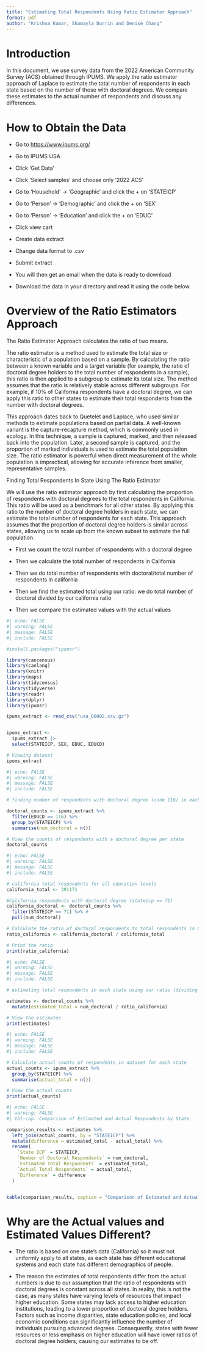---
title: "Estimating Total Respondents Using Ratio Estimator Approach"
format: pdf
author: "Krishna Kumar, Shamayla Durrin and Denise Chang"
---

# Introduction

In this document, we use survey data from the 2022 American Community Survey (ACS) obtained through IPUMS. We apply the ratio estimator approach of Laplace to estimate the total number of respondents in each state based on the number of those with doctoral degrees. We compare these estimates to the actual number of respondents and discuss any differences.

# How to Obtain the Data

-   Go to <https://www.ipums.org/>

-   Go to IPUMS USA

-   Click 'Get Data'

-   Click 'Select samples' and choose only '2022 ACS'

-   Go to 'Household' -\> 'Geographic' and click the + on 'STATEICP'

-   Go to 'Person' -\> 'Demographic' and click the + on 'SEX'

-   Go to 'Person' -\> 'Education' and click the + on 'EDUC'

-   Click view cart

-   Create data extract

-   Change data format to .csv

-   Submit extract

-   You will then get an email when the data is ready to download

-   Download the data in your directory and read it using the code below.

# Overview of the Ratio Estimators Approach

The Ratio Estimator Approach calculates the ratio of two means.

The ratio estimator is a method used to estimate the total size or characteristic of a population based on a sample. By calculating the ratio between a known variable and a target variable (for example, the ratio of doctoral degree holders to the total number of respondents in a sample), this ratio is then applied to a subgroup to estimate its total size. The method assumes that the ratio is relatively stable across different subgroups. For example, if 10% of California respondents have a doctoral degree, we can apply this ratio to other states to estimate their total respondents from the number with doctoral degrees.

This approach dates back to Quetelet and Laplace, who used similar methods to estimate populations based on partial data. A well-known variant is the capture-recapture method, which is commonly used in ecology. In this technique, a sample is captured, marked, and then released back into the population. Later, a second sample is captured, and the proportion of marked individuals is used to estimate the total population size. The ratio estimator is powerful when direct measurement of the whole population is impractical, allowing for accurate inference from smaller, representative samples.

Finding Total Respondents In State Using The Ratio Estimator

We will use the ratio estimator approach by first calculating the proportion of respondents with doctoral degrees to the total respondents in California. This ratio will be used as a benchmark for all other states. By applying this ratio to the number of doctoral degree holders in each state, we can estimate the total number of respondents for each state. This approach assumes that the proportion of doctoral degree holders is similar across states, allowing us to scale up from the known subset to estimate the full population.

-   First we count the total number of respondents with a doctoral degree

-   Then we calculate the total number of respondents in California

-   Then we do total number of respondents with doctoral/total number of respondents in california

-   Then we find the estimated total using our ratio: we do total number of doctoral divided by our california ratio

-   Then we compare the estimated values with the actual values

```{r}
#| echo: FALSE 
#| warning: FALSE
#| message: FALSE
#| include: FALSE

#install.packages("ipumsr")

library(cancensus)
library(canlang)
library(knitr)
library(maps)
library(tidycensus)
library(tidyverse)
library(readr)
library(dplyr)
library(ipumsr)

ipums_extract <- read_csv("usa_00002.csv.gz")


ipums_extract <- 
  ipums_extract |>
  select(STATEICP, SEX, EDUC, EDUCD)

# Viewing dataset
ipums_extract
```

```{r}
#| echo: FALSE 
#| warning: FALSE
#| message: FALSE
#| include: FALSE

# finding number of respondents with doctoral degree (code 116) in each state

doctoral_counts <- ipums_extract %>%
  filter(EDUCD == 116) %>%
  group_by(STATEICP) %>%
  summarise(num_doctoral = n())

# View the counts of respondents with a doctoral degree per state
doctoral_counts
```

```{r}
#| echo: FALSE 
#| warning: FALSE
#| message: FALSE
#| include: FALSE

# california total respondents for all education levels
california_total <- 391171

#California respondents with doctoral degree (stateicp == 71)
california_doctoral <- doctoral_counts %>%
  filter(STATEICP == 71) %>% # 
  pull(num_doctoral)

# Calculate the ratio of doctoral respondents to total respondents in California
ratio_california <- california_doctoral / california_total

# Print the ratio
print(ratio_california)
```

```{r}
#| echo: FALSE 
#| warning: FALSE
#| message: FALSE
#| include: FALSE

# estimating total respondents in each state using our ratio (dividing total doctoral respondents by our ratio of california)

estimates <- doctoral_counts %>%
  mutate(estimated_total = num_doctoral / ratio_california)

# View the estimates
print(estimates)

```

```{r}
#| echo: FALSE 
#| warning: FALSE
#| message: FALSE
#| include: FALSE

# Calculate actual counts of respondents in dataset for each state
actual_counts <- ipums_extract %>%
  group_by(STATEICP) %>%
  summarise(actual_total = n())

# View the actual counts
print(actual_counts)

```

\newpage

```{r}
#| echo: FALSE 
#| warning: FALSE
#| tbl-cap: Comparison of Estimated and Actual Respondents by State

comparison_results <- estimates %>%
  left_join(actual_counts, by = "STATEICP") %>%
  mutate(difference = estimated_total - actual_total) %>%
  rename(
    `State ICP` = STATEICP,
    `Number of Doctoral Respondents` = num_doctoral,
    `Estimated Total Respondents` = estimated_total,
    `Actual Total Respondents` = actual_total,
    `Difference` = difference
  )


kable(comparison_results, caption = "Comparison of Estimated and Actual Respondents by State")
```

# Why are the Actual values and Estimated Values Different?

-   The ratio is based on one state's data (California) so it must not uniformly apply to all states, as each state has different educational systems and each state has different demographics of people.

-   The reason the estimates of total respondents differ from the actual numbers is due to our assumption that the ratio of respondents with doctoral degrees is constant across all states. In reality, this is not the case, as many states have varying levels of resources that impact higher education. Some states may lack access to higher education institutions, leading to a lower proportion of doctoral degree holders. Factors such as income disparities, state education policies, and local economic conditions can significantly influence the number of individuals pursuing advanced degrees. Consequently, states with fewer resources or less emphasis on higher education will have lower ratios of doctoral degree holders, causing our estimates to be off.
